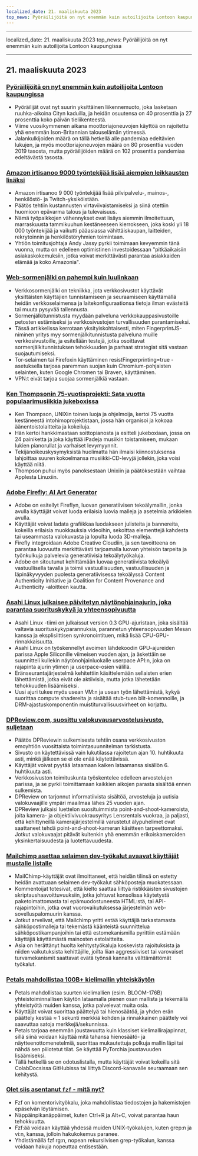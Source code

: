 ```yaml
---
localized_date: 21. maaliskuuta 2023
top_news: Pyöräilijöitä on nyt enemmän kuin autoilijoita Lontoon kaupungissa
---
```


---

localized_date: 21. maaliskuuta 2023
top_news: Pyöräilijöitä on nyt enemmän kuin autoilijoita Lontoon kaupungissa

---



<CallToAction />

<Steps>

## 21. maaliskuuta 2023

### [Pyöräilijöitä on nyt enemmän kuin autoilijoita Lontoon kaupungissa](https://www.forbes.com/sites/carltonreid/2023/03/01/cyclists-now-outnumber-motorists-in-city-of-london/?ref=hackernewsgpt.com)

- Pyöräilijät ovat nyt suurin yksittäinen liikennemuoto, joka lasketaan ruuhka-aikoina Cityn kaduilla, ja heidän osuutensa on 40 prosenttia ja 27 prosenttia koko päivän tieliikenteestä.
- Viime vuosikymmenen aikana moottoriajoneuvojen käyttöä on rajoitettu yhä enemmän Ison-Britannian talouselämän ytimessä.
- Jalankulkijoiden määrä on tällä hetkellä alle pandemiaa edeltävien lukujen, ja myös moottoriajoneuvojen määrä on 80 prosenttia vuoden 2019 tasosta, mutta pyöräilijöiden määrä on 102 prosenttia pandemiaa edeltävästä tasosta.

### [Amazon irtisanoo 9000 työntekijää lisää aiempien leikkausten lisäksi](https://www.cnbc.com/2023/03/20/amazon-layoffs-company-to-cut-off-9000-more-workers.html?ref=hackernewsgpt.com)

- Amazon irtisanoo 9 000 työntekijää lisää pilvipalvelu-, mainos-, henkilöstö- ja Twitch-yksiköistään.
- Päätös tehtiin kustannusten virtaviivaistamiseksi ja siinä otettiin huomioon epävarma talous ja tulevaisuus.
- Nämä työpaikkojen vähennykset ovat lisäys aiemmin ilmoitettuun, marraskuusta tammikuuhun kestäneeseen kierrokseen, joka koski yli 18 000 työntekijää ja vaikutti pääasiassa vähittäiskaupan, laitteiden, rekrytoinnin ja henkilöstöryhmien toimintaan.
- Yhtiön toimitusjohtaja Andy Jassy pyrkii toimimaan kevyemmin tänä vuonna, mutta on edelleen optimistinen investoidessaan "pitkäaikaisiin asiakaskokemuksiin, jotka voivat merkittävästi parantaa asiakkaiden elämää ja koko Amazonia".

### [Web-sormenjälki on pahempi kuin luulinkaan](https://www.bitestring.com/posts/2023-03-19-web-fingerprinting-is-worse-than-I-thought.html?ref=hackernewsgpt.com)

- Verkkosormenjälki on tekniikka, jota verkkosivustot käyttävät yksittäisten käyttäjien tunnistamiseen ja seuraamiseen käyttämällä heidän verkkoselaimensa ja laitekonfiguraationsa tietoja ilman evästeitä tai muuta pysyvää tallennusta.
- Sormenjälkitunnistusta myydään palveluna verkkokauppasivustoille petosten estämiseksi ja verkkosivustojen turvallisuuden parantamiseksi.
- Tässä artikkelissa kerrotaan yksityiskohtaisesti, miten FingerprintJS-niminen yritys myy sormenjälkitunnistusta palveluna muille verkkosivustoille, ja esitellään testejä, jotka osoittavat sormenjälkitunnistuksen tehokkuuden ja parhaat strategiat sitä vastaan suojautumiseksi.
- Tor-selaimen tai Firefoxin käyttäminen resistFingerprinting=true -asetuksella tarjoaa paremman suojan kuin Chromium-pohjaisten selainten, kuten Google Chromen tai Braven, käyttäminen.
- VPN:t eivät tarjoa suojaa sormenjälkiä vastaan.

### [Ken Thompsonin 75-vuotisprojekti: Sata vuotta populaarimusiikkia jukeboxissa](https://www.youtube.com/watch?v=kaandEt_pKw&ref=hackernewsgpt.com)

- Ken Thompson, UNIXin toinen luoja ja ohjelmoija, kertoi 75 vuotta kestäneestä intohimoprojektistaan, jossa hän organisoi ja kokoaa äänentoistolaitteita ja kokeiluja.
- Hän kertoi hankkimastaan soittopianosta ja esitteli jukeboxiaan, jossa on 24 painiketta ja joka käyttää iPadeja musiikin toistamiseen, mukaan lukien pianorullat ja varhaiset levymyynnit.
- Tekijänoikeuskysymyksistä huolimatta hän ilmaisi kiinnostuksensa lahjoittaa suuren kokoelmansa musiikki-CD-levyjä jollekin, joka voisi käyttää niitä.
- Thompson puhui myös panoksestaan Unixiin ja päätöksestään vaihtaa Applesta Linuxiin.

### [Adobe Firefly: AI Art Generator](https://www.adobe.com/sensei/generative-ai/firefly.html?ref=hackernewsgpt.com)

- Adobe on esitellyt Fireflyn, luovan generatiivisen tekoälymallin, jonka avulla käyttäjät voivat luoda erilaisia luovia malleja ja asetelmia arkikielen avulla.
- Käyttäjät voivat ladata grafiikkaa luodakseen julisteita ja bannereita, kokeilla erilaisia muokkauksia videoihin, sekoittaa elementtejä kahdesta tai useammasta valokuvasta ja lopulta luoda 3D-malleja.
- Firefly integroidaan Adobe Creative Cloudiin, ja sen tavoitteena on parantaa luovuutta merkittävästi tarjoamalla luovan yhteisön tarpeita ja työnkulkuja palvelevia generatiivisia tekoälytyökaluja.
- Adobe on sitoutunut kehittämään luovaa generatiivista tekoälyä vastuullisella tavalla ja toimii vastuullisuuden, vastuullisuuden ja läpinäkyvyyden puolesta generatiivisessa tekoälyssä Content Authenticity Initiative ja Coalition for Content Provenance and Authenticity -aloitteen kautta.

### [Asahi Linux julkaisee päivitetyn näytönohjainajurin, joka parantaa suorituskykyä ja yhteensopivuutta](https://asahilinux.org/2023/03/road-to-vulkan/?ref=hackernewsgpt.com)

- Asahi Linux -tiimi on julkaissut version 0.3 GPU-ajuristaan, joka sisältää valtavia suorituskykyparannuksia, parannetun yhteensopivuuden Mesan kanssa ja eksplisiittisen synkronointituen, mikä lisää CPU-GPU-rinnakkaisuutta.
- Asahi Linux on työskennellyt avoimen lähdekoodin GPU-ajureiden parissa Apple Siliconille viimeisen vuoden ajan, ja äskettäin se suunnitteli kullekin näytönohjainluokalle userpace API:n, joka on rajapinta ajurin ytimen ja userpace-osien välillä.
- Eränseurantajärjestelmä kehitettiin käsittelemään sellaisten erien lähettämistä, jotka eivät ole aktiivisia, mutta jotka lähetetään tehokkuuden lisäämiseksi.
- Uusi ajuri tukee myös usean VM:n ja usean työn lähettämistä, kykyä suorittaa compute shadereita ja sisältää stub-tuen blit-komennoille, ja DRM-ajastuskomponentin muistiturvallisuusvirheet on korjattu.

### [DPReview.com, suosittu valokuvausarvostelusivusto, suljetaan](https://www.dpreview.com/news/5901145460/dpreview-com-to-close?ref=hackernewsgpt.com)

- Päätös DPReviewin sulkemisesta tehtiin osana verkkosivuston emoyhtiön vuosittaista toimintasuunnitelman tarkistusta.
- Sivusto on käytettävissä vain lukutilassa rajoitetun ajan 10. huhtikuuta asti, minkä jälkeen se ei ole enää käytettävissä.
- Käyttäjät voivat pyytää lataamaan kaiken lataamansa sisällön 6. huhtikuuta asti.
- Verkkosivuston toimituskunta työskentelee edelleen arvostelujen parissa, ja se pyrkii toimittamaan kaikkien aikojen parasta sisältöä ennen sulkemista.
- DPReview on tarjonnut informatiivista sisältöä, arvosteluja ja uutisia valokuvaajille ympäri maailmaa lähes 25 vuoden ajan.
- DPReview julkaisi luettelon suosituimmista point-and-shoot-kameroista, joita kamera- ja objektiivivuokrausyritys Lensrentals vuokraa, ja paljasti, että kehittyneillä kamerajärjestelmillä varustetut älypuhelimet ovat saattaneet tehdä point-and-shoot-kameran käsitteen tarpeettomaksi. Jotkut valokuvaajat pitävät kuitenkin yhä enemmän erikoiskameroiden yksinkertaisuudesta ja luotettavuudesta.

### [Mailchimp asettaa selaimen dev-työkalut avaavat käyttäjät mustalle listalle](http://news.ycombinator.com/item?id=35235732&ref=hackernewsgpt.com)

- MailChimp-käyttäjät ovat ilmoittaneet, että heidän tilinsä on estetty heidän avattuaan selaimen dev-työkalut sähköposteja muokatessaan.
- Kommentoijat totesivat, että kielto saattaa liittyä ristikkäisten sivustojen skriptaushaavoittuvuuksiin, jotka johtuvat konsolissa käytetystä paketoimattomasta tai epämuodostuneesta HTML:stä, tai API-rajapintoihin, jotka ovat vuorovaikutuksessa järjestelmän web-sovelluspalomuurin kanssa.
- Jotkut arvelivat, että Mailchimp yritti estää käyttäjiä tarkastamasta sähköpostimalleja tai tekemästä käänteistä suunnittelua sähköpostikampanjoihin tai että estomekanismilla pyrittiin estämään käyttäjiä käyttämästä mainosten estolaitteita.
- Asia on herättänyt huolta kehitystyökaluja koskevista rajoituksista ja niiden vaikutuksista kehittäjille, joilta liian aggressiiviset tai varovaiset turvamekanismit saattavat evätä työnsä kannalta välttämättömät työkalut.

### [Petals mahdollistaa 100B+ kielimallin yhteiskäytön](https://petals.ml/?ref=hackernewsgpt.com)

- Petals mahdollistaa suurten kielimallien (esim. BLOOM-176B) yhteistoiminnallisen käytön lataamalla pienen osan mallista ja tekemällä yhteistyötä muiden kanssa, jotka palvelevat muita osia.
- Käyttäjät voivat suorittaa päättelyä tai hienosäätöä, ja yhden erän päättely kestää ≈ 1 sekunti merkkiä kohden ja rinnakkainen päättely voi saavuttaa satoja merkkejä/sekunnissa.
- Petals tarjoaa enemmän joustavuutta kuin klassiset kielimallirajapinnat, sillä siinä voidaan käyttää mitä tahansa hienosäätö- ja näytteenottomenetelmiä, suorittaa mukautettuja polkuja mallin läpi tai nähdä sen piilotetut tilat. Se käyttää PyTorchia joustavuuden lisäämiseksi.
- Tällä hetkellä se on odotuslistalla, mutta käyttäjät voivat kokeilla sitä ColabDocsissa GitHubissa tai liittyä Discord-kanavalle seuraamaan sen kehitystä.

### [Olet siis asentanut `fzf` - mitä nyt?](https://andrew-quinn.me/fzf/?ref=hackernewsgpt.com)

- Fzf on komentorivityökalu, joka mahdollistaa tiedostojen ja hakemistojen epäselvän löytämisen.
- Näppäinpikanäppäimet, kuten Ctrl+R ja Alt+C, voivat parantaa haun tehokkuutta.
- Fzf:ää voidaan käyttää yhdessä muiden UNIX-työkalujen, kuten grep:n ja vi:n, kanssa, jolloin hakukokemus paranee.
- Yhdistämällä fzf rg:n, nopean rekursiivisen grep-työkalun, kanssa voidaan hakuja nopeuttaa entisestään.

</Steps>
